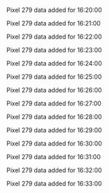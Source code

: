 Pixel 279 data added for 16:20:00

Pixel 279 data added for 16:21:00

Pixel 279 data added for 16:22:00

Pixel 279 data added for 16:23:00

Pixel 279 data added for 16:24:00

Pixel 279 data added for 16:25:00

Pixel 279 data added for 16:26:00

Pixel 279 data added for 16:27:00

Pixel 279 data added for 16:28:00

Pixel 279 data added for 16:29:00

Pixel 279 data added for 16:30:00

Pixel 279 data added for 16:31:00

Pixel 279 data added for 16:32:00

Pixel 279 data added for 16:33:00

